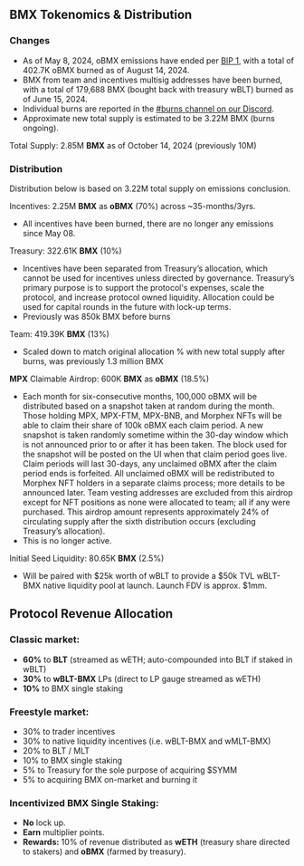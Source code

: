 ## BMX Tokenomics & Distribution

### Changes

- As of May 8, 2024, oBMX emissions have ended per [BIP 1](https://snapshot.org/#/bmxonbase.eth/proposal/0x813c71f096d55ac7aa6aaf1f9bc6ad0bbdf549c5287b15138d9c08eac5a8a86e), with a total of 402.7K oBMX burned as of August 14, 2024.
- BMX from team and incentives multisig addresses have been burned, with a total of 179,688 BMX (bought back with treasury wBLT) burned as of June 15, 2024.
- Individual burns are reported in the [#burns channel on our Discord](https://discord.com/channels/892431105339306044/1208380197867622400).
- Approximate new total supply is estimated to be 3.22M BMX (burns ongoing).

Total Supply: 2.85M **BMX** as of October 14, 2024 (previously 10M)

### Distribution

Distribution below is based on 3.22M total supply on emissions conclusion.

Incentives: 2.25M **BMX** as **oBMX** (70%) across ~35-months/3yrs.
- All incentives have been burned, there are no longer any emissions since May 08.

Treasury: 322.61K **BMX** (10%)
- Incentives have been separated from Treasury’s allocation, which cannot be used for incentives unless directed by governance. Treasury’s primary purpose is to support the protocol's expenses, scale the protocol, and increase protocol owned liquidity. Allocation could be used for capital rounds in the future with lock-up terms.
- Previously was 850k BMX before burns

Team: 419.39K **BMX** (13%)
- Scaled down to match original allocation % with new total supply after burns, was previously 1.3 million BMX

**MPX** Claimable Airdrop: 600K **BMX** as **oBMX** (18.5%)
- Each month for six-consecutive months, 100,000 oBMX will be distributed based on a snapshot taken at random during the month. Those holding MPX, MPX-FTM, MPX-BNB, and Morphex NFTs will be able to claim their share of 100k oBMX each claim period. A new snapshot is taken randomly sometime within the 30-day window which is not announced prior to or after it has been taken. The block used for the snapshot will be posted on the UI when that claim period goes live. Claim periods will last 30-days, any unclaimed oBMX after the claim period ends is forfeited. All unclaimed oBMX will be redistributed to Morphex NFT holders in a separate claims process; more details to be announced later. Team vesting addresses are excluded from this airdrop except for NFT positions as none were allocated to team; all if any were purchased. This airdrop amount represents approximately 24% of circulating supply after the sixth distribution occurs (excluding Treasury’s allocation).
- This is no longer active.

Initial Seed Liquidity: 80.65K **BMX** (2.5%) 
- Will be paired with $25k worth of wBLT to provide a $50k TVL wBLT-BMX native liquidity pool at launch. Launch FDV is approx. $1mm.

## Protocol Revenue Allocation
### Classic market:
- **60%** to **BLT** (streamed as wETH; auto-compounded into BLT if staked in wBLT)  
- **30%** to **wBLT-BMX** LPs (direct to LP gauge streamed as wETH)  
- **10%** to BMX single staking

### Freestyle market:
- 30% to trader incentives
- 30% to native liquidity incentives (i.e. wBLT-BMX and wMLT-BMX)
- 20% to BLT / MLT
- 10% to BMX single staking
- 5% to Treasury for the sole purpose of acquiring $SYMM
- 5% to acquiring BMX on-market and burning it

### Incentivized BMX Single Staking:

- **No** lock up.
- **Earn** multiplier points.
- **Rewards:** 10% of revenue distributed as **wETH** (treasury share directed to stakers) and **oBMX** (farmed by treasury).
